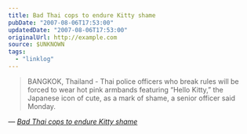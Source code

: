 ```yaml
---
title: Bad Thai cops to endure Kitty shame
pubDate: "2007-08-06T17:53:00"
updatedDate: "2007-08-06T17:53:00"
originalUrl: http://example.com
source: $UNKNOWN
tags:
  - "linklog"
---
```


> BANGKOK, Thailand - Thai police officers who break rules will be forced to wear hot pink armbands featuring &ldquo;Hello Kitty,&rdquo; the Japanese icon of cute, as a mark of shame, a senior officer said Monday.

— <cite>[_Bad Thai cops to endure Kitty shame_](http://www.chinadaily.com.cn/world/2007-08/07/content_5448964.htm)</cite>
